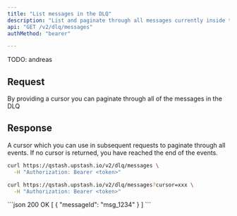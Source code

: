 ```yaml
---
title: "List messages in the DLQ"
description: "List and paginate through all messages currently inside the DLQ"
api: "GET /v2/dlq/messages"
authMethod: "bearer"

---
```


TODO: andreas

## Request

<ParamField query="cursor" type="string" >
By providing a cursor you can paginate through all of the messages in the DLQ
</ParamField>



## Response



<ResponseField name="cursor" type="string">
  A cursor which you can use in subsequent requests to paginate through all events.
  If no cursor is returned, you have reached the end of the events.
</ResponseField>
  
<ResponseField name="messages" type="Array">
  <Expandable  defaultOpen>
    <Snippet file="qstash-message-type.mdx" />
  </Expandable>
</ResponseField>
  



<RequestExample>

```sh 
curl https://qstash.upstash.io/v2/dlq/messages \
  -H "Authorization: Bearer <token>"
```

```sh with cursor
curl https://qstash.upstash.io/v2/dlq/messages?cursor=xxx \
  -H "Authorization: Bearer <token>"
```



</RequestExample>

<ResponseExample>
```json 200 OK
[
  {
    "messageId": "msg_1234" 
  }
]
```

</ResponseExample>
